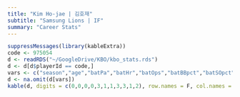 ```yaml
---
title: "Kim Ho-jae | 김호재"
subtitle: "Samsung Lions | IF"
summary: "Career Stats"
---
```

```r
suppressMessages(library(kableExtra))
code <- 975054
d <- readRDS("~/GoogleDrive/KBO/kbo_stats.rds")
d <- d[d$playerId == code,]
vars <- c("season","age","batPa","batHr","batOps","batBBpct","batSOpct","ISO","batBABIP","wRCplus","batWAR")
d <- na.omit(d[vars])
kable(d, digits = c(0,0,0,0,3,1,1,3,3,1,2), row.names = F, col.names = c("Season","Age","PA","HR","OPS","BB%","SO%","ISO","BABIP","wRC+","WAR")) %>% kable_styling(bootstrap_options = c("striped", "hover"), fixed_thead = T)
```
